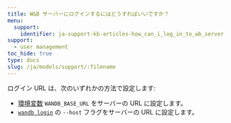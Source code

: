 ```yaml
---
title: W&B サーバーにログインするにはどうすればいいですか？
menu:
  support:
    identifier: ja-support-kb-articles-how_can_i_log_in_to_wb_server
support:
  - user management
toc_hide: true
type: docs
slug: /ja/models/support/:filename
---
```

ログイン URL は、次のいずれかの方法で設定します:

- [環境変数](/ja/models/track/environment-variables/) `WANDB_BASE_URL` をサーバーの URL に設定します。
- [`wandb login`](/ja/models/ref/cli/wandb-login) の `--host` フラグをサーバーの URL に設定します。
